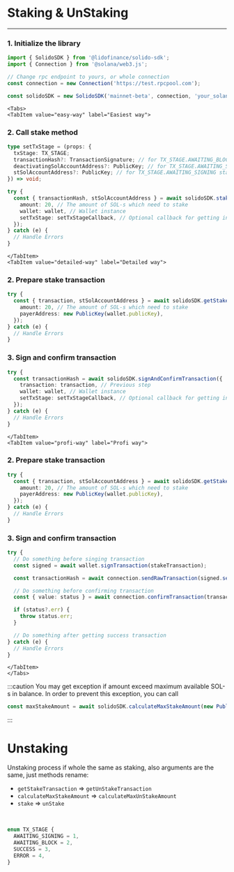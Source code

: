 # Staking & UnStaking

---


### 1. Initialize the library

```ts
import { SolidoSDK } from '@lidofinance/solido-sdk';
import { Connection } from '@solana/web3.js';

// Change rpc endpoint to yours, or whole connection
const connection = new Connection('https://test.rpcpool.com');

const solidoSDK = new SolidoSDK('mainnet-beta', connection, 'your_solana_referral_address');
```

```mdx-code-block
<Tabs>
<TabItem value="easy-way" label="Easiest way">
```

### 2. Call stake method

```ts
type setTxStage = (props: {
  txStage: TX_STAGE;
  transactionHash?: TransactionSignature; // for TX_STAGE.AWAITING_BLOCK stage
  deactivatingSolAccountAddress?: PublicKey; // for TX_STAGE.AWAITING_SIGNING stage unstake instructions
  stSolAccountAddress?: PublicKey; // for TX_STAGE.AWAITING_SIGNING stage stake instructions
}) => void;

try {
  const { transactionHash, stSolAccountAddress } = await solidoSDK.stake({
    amount: 20, // The amount of SOL-s which need to stake
    wallet: wallet, // Wallet instance
    setTxStage: setTxStageCallback, // Optional callback for getting information about transaction stage (see TX_STAGE)
  });
} catch (e) {
  // Handle Errors
}
```

```mdx-code-block
</TabItem>
<TabItem value="detailed-way" label="Detailed way">
```

### 2. Prepare stake transaction

```ts
try {
  const { transaction, stSolAccountAddress } = await solidoSDK.getStakeTransaction({
    amount: 20, // The amount of SOL-s which need to stake
    payerAddress: new PublicKey(wallet.publicKey),
  });
} catch (e) {
  // Handle Errors
}
```

### 3. Sign and confirm transaction

```ts
try {
  const transactionHash = await solidoSDK.signAndConfirmTransaction({
    transaction: transaction, // Previous step
    wallet: wallet, // Wallet instance
    setTxStage: setTxStageCallback, // Optional callback for getting information about transaction stage (see TX_STAGE)
  });
} catch (e) {
  // Handle Errors
}
```

```mdx-code-block
</TabItem>
<TabItem value="profi-way" label="Profi way">
```

### 2. Prepare stake transaction

```ts
try {
  const { transaction, stSolAccountAddress } = await solidoSDK.getStakeTransaction({
    amount: 20, // The amount of SOL-s which need to stake
    payerAddress: new PublicKey(wallet.publicKey),
  });
} catch (e) {
  // Handle Errors
}
```

### 3. Sign and confirm transaction

```ts
try {
  // Do something before singing transaction
  const signed = await wallet.signTransaction(stakeTransaction);

  const transactionHash = await connection.sendRawTransaction(signed.serialize());

  // Do something before confirming transaction
  const { value: status } = await connection.confirmTransaction(transactionHash);

  if (status?.err) {
    throw status.err;
  }

  // Do something after getting success transaction
} catch (e) {
  // Handle Errors
}
```

```mdx-code-block
</TabItem>
</Tabs>
```

:::caution
You may get exception if amount exceed maximum available SOL-s in balance. In order to prevent this exception, you can call
```ts
const maxStakeAmount = await solidoSDK.calculateMaxStakeAmount(new PublicKey(wallet.publicKey));
```
:::

# Unstaking

Unstaking process if whole the same as staking, also arguments are the same, just methods rename:

- `getStakeTransaction` => `getUnStakeTransaction`
- `calculateMaxStakeAmount` => `calculateMaxUnStakeAmount`
- `stake` => `unStake`

<br />


```ts
enum TX_STAGE {
  AWAITING_SIGNING = 1,
  AWAITING_BLOCK = 2,
  SUCCESS = 3,
  ERROR = 4,
}
```
